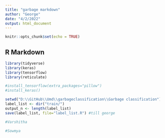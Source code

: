 ```yaml
---
title: "garbage markdown"
author: "George"
date: "4/2/2022"
output: html_document
---
```


```r
knitr::opts_chunk$set(echo = TRUE)
```

## R Markdown

```r
library(tidyverse)
library(keras)
library(tensorflow)
library(reticulate)

```

```r

#install_tensorflow(extra_packages="pillow")
#install_keras()
```
```r

setwd("D:\\GitHub\\Umd\\garbageclassification\\Garbage classification")
label_list <- dir("train/")
output_n <- length(label_list)
save(label_list, file="label_list.R") #till george
```

```r
#Varshitha
```

```r
#Sowmya

```

